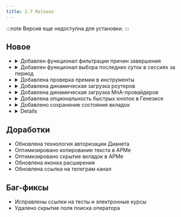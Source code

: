 ```yaml
---
title: 2.7 Release
---
```



:::note
Версия еще недоступна для установки.
:::

## Новое

- <details>
    <summary>Добавлен функционал фильтрации причин завершения</summary>
    В сессиях за период появляется поле для фильтрации причин завершения.
    Пример:
    <Image
      src={filter}
      alt="Фильтр сессий за период"
      loading="eagerly"
      style="border: 2px solid grey;"
    />
  </details>
- <details>
    <summary>
      Добавлен функционал выбора последних суток в сессиях за период
    </summary>
    В сессиях за период появляется кнопка для поиска сессий за последние сутки.
    Пример:
    <Image
      src={lastDay}
      alt="Выбор последних суток"
      loading="eagerly"
      style="border: 2px solid grey;"
    />
  </details>
- <details>
    <summary>Добавлена проверка премии в инструменты</summary>
    Функция находится во вкладки инструменты. Требуется выбрать свое направление
    и нажать **Проверить**.
    <Image
      src={premium}
      alt="Проверка премии"
      loading="eagerly"
      width="400px"
      style="border: 2px solid grey;"
    />
  </details>
- <details>
    <summary>Добавлена динамическая загрузка роутеров</summary>
    Роутеры в окне расширения теперь загружаются динамически при открытии окна
    расширения беря информацию с API (описан
    [здесь](/domru-helper/wiki/api/routers))
  </details>
- <details>
    <summary>Добавлена динамическая загрузка MnA-провайдеров</summary>
    Провайдеры в окне расширения теперь загружаются динамически при открытии
    окна расширения беря информацию с API (описан
    [здесь](/domru-helper/wiki/api/mna))
  </details>
- <details>
    <summary>Добавлена опциональность быстрых кнопок в Генезисе</summary>
    Кнопки стали опциональными так же, как кнопки на Линии. Настраивается через
    `Настройки - Генезис - Быстрые кнопки`
    <Image
      src={fastButtons}
      alt="Быстрые кнопки Генезиса"
      loading="eagerly"
      width="auto"
      style="border: 2px solid grey;"
    />
  </details>
- <details>
    <summary>Добавлено сохранение состояния вкладок</summary>
    Расширение теперь сохраняет последнюю открытую вкладку и, при повторном
    открытии окна расширения, открывается сохраненная вкладка.
  </details>
- <details>

            <summary>Добавлено отображение статуса линии в Генезис</summary>

  Функция включается в `Настройки - Генезис - Отображать статус линии`<br/>
  Поддерживается статус линии НЦК1 и НЦК2<br/>
  Пример, **очереди нет**:

  <Image
    src={lineStatusGreen}
    alt="Статус линии, очереди нет"
    loading="eagerly"
    style="border: 2px solid grey;"
  />

          </details>

## Доработки

- Обновлена технология авторизации Дианета
- Оптимизировано копирование текста в АРМе
- Оптимизировано скрытие вкладок в АРМе
- Обновлена иконка расширения
- Обновлена ссылка на телеграм канал

## Баг-фиксы

- Исправлены ссылки на тесты и электронные курсы
- Удалено скрытие поля поиска оператора
